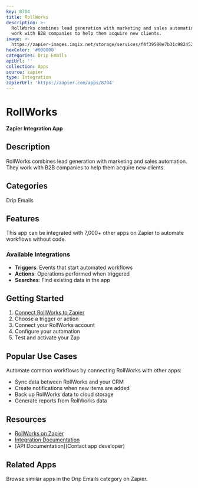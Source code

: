 ```yaml
---
key: 8704
title: RollWorks
description: >-
  RollWorks combines lead generation with marketing and sales automation. They
  work with B2B companies to help them acquire new clients.
image: >-
  https://zapier-images.imgix.net/storage/services/f4f39580e7b31c98245261860ec79f78.png?auto=format%2Ccompress&ixlib=python-3.0.0&q=50
hexColor: '#000000'
categories: Drip Emails
apiUrl: ''
collection: Apps
source: zapier
type: Integration
zapierUrl: 'https://zapier.com/apps/8704'
---
```

# RollWorks

**Zapier Integration App**

## Description

RollWorks combines lead generation with marketing and sales automation. They work with B2B companies to help them acquire new clients.

## Categories

Drip Emails

## Features

This app can be integrated with 7,000+ other apps on Zapier to automate workflows without code.

### Available Integrations

- **Triggers**: Events that start automated workflows
- **Actions**: Operations performed when triggered
- **Searches**: Find existing data in the app

## Getting Started

1. [Connect RollWorks to Zapier](https://zapier.com/apps/8704)
2. Choose a trigger or action
3. Connect your RollWorks account
4. Configure your automation
5. Test and activate your Zap

## Popular Use Cases

Automate common workflows by connecting RollWorks with other apps:

- Sync data between RollWorks and your CRM
- Create notifications when new items are added
- Back up RollWorks data to cloud storage
- Generate reports from RollWorks data

## Resources

- [RollWorks on Zapier](https://zapier.com/apps/8704)
- [Integration Documentation](https://zapier.com/apps/8704/integrations)
- [API Documentation](Contact app developer)

## Related Apps

Browse similar apps in the Drip Emails category on Zapier.
